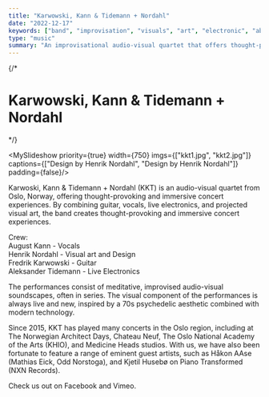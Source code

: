 ```yaml
---
title: "Karwowski, Kann & Tidemann + Nordahl"
date: "2022-12-17"
keywords: ["band", "improvisation", "visuals", "art", "electronic", "ableton", "performance", "synth", "max"]
type: "music"
summary: "An improvisational audio-visual quartet that offers thought-provoking and immersive concert experiences, combining guitar, vocals, live electronics, and projected visual art."
---
```


{/* 
# Karwowski, Kann & Tidemann + Nordahl 
*/}

<MySlideshow priority={true} width={750} imgs={["kkt1.jpg", "kkt2.jpg"]} captions={["Design by Henrik Nordahl", "Design by Henrik Nordahl"]} padding={false}/>

Karwoski, Kann & Tidemann + Nordahl (KKT) is an audio-visual quartet from Oslo, Norway, offering thought-provoking and immersive concert experiences. By combining guitar, vocals, live electronics, and projected visual art, the band creates thought-provoking and immersive concert experiences.

Crew: <br />
August Kann - Vocals <br />
Henrik Nordahl - Visual art and Design <br />
Fredrik Karwowski - Guitar <br />
Aleksander Tidemann - Live Electronics <br />

The performances consist of meditative, improvised audio-visual soundscapes, often in series. The visual component of the performances is always live and new, inspired by a 70s psychedelic aesthetic combined with modern technology.

Since 2015, KKT has played many concerts in the Oslo region, including at The Norwegian Architect Days, Chateau Neuf, The Oslo National Academy of the Arts (KHIO), and Medicine Heads studios. With us, we have also been fortunate to feature a range of eminent guest artists, such as Håkon AAse (Mathias Eick, Odd Norstoga), and Kjetil Husebø on Piano Transformed (NXN Records).

<MySpotifyPlayer embedUrl="https://player.vimeo.com/video/257707678?h=e5f4e6451f" />

Check us out on <MyLink href="https://www.facebook.com/theholymountaintrio">Facebook</MyLink> and <MyLink href="https://vimeo.com/karwowskikanntidemann">Vimeo</MyLink>.
